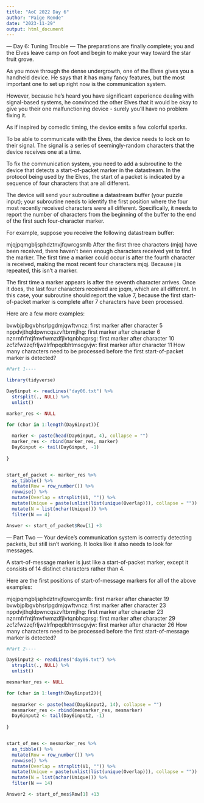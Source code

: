 ```yaml
---
title: "AoC 2022 Day 6"
author: "Paige Remde"
date: "2023-11-29"
output: html_document
---
```


--- Day 6: Tuning Trouble ---
The preparations are finally complete; you and the Elves leave camp on foot and begin to make your way toward the star fruit grove.

As you move through the dense undergrowth, one of the Elves gives you a handheld device. He says that it has many fancy features, but the most important one to set up right now is the communication system.

However, because he's heard you have significant experience dealing with signal-based systems, he convinced the other Elves that it would be okay to give you their one malfunctioning device - surely you'll have no problem fixing it.

As if inspired by comedic timing, the device emits a few colorful sparks.

To be able to communicate with the Elves, the device needs to lock on to their signal. The signal is a series of seemingly-random characters that the device receives one at a time.

To fix the communication system, you need to add a subroutine to the device that detects a start-of-packet marker in the datastream. In the protocol being used by the Elves, the start of a packet is indicated by a sequence of four characters that are all different.

The device will send your subroutine a datastream buffer (your puzzle input); your subroutine needs to identify the first position where the four most recently received characters were all different. Specifically, it needs to report the number of characters from the beginning of the buffer to the end of the first such four-character marker.

For example, suppose you receive the following datastream buffer:

mjqjpqmgbljsphdztnvjfqwrcgsmlb
After the first three characters (mjq) have been received, there haven't been enough characters received yet to find the marker. The first time a marker could occur is after the fourth character is received, making the most recent four characters mjqj. Because j is repeated, this isn't a marker.

The first time a marker appears is after the seventh character arrives. Once it does, the last four characters received are jpqm, which are all different. In this case, your subroutine should report the value 7, because the first start-of-packet marker is complete after 7 characters have been processed.

Here are a few more examples:

bvwbjplbgvbhsrlpgdmjqwftvncz: first marker after character 5
nppdvjthqldpwncqszvftbrmjlhg: first marker after character 6
nznrnfrfntjfmvfwmzdfjlvtqnbhcprsg: first marker after character 10
zcfzfwzzqfrljwzlrfnpqdbhtmscgvjw: first marker after character 11
How many characters need to be processed before the first start-of-packet marker is detected?

```r

#Part 1----

library(tidyverse)

Day6input <- readLines("day06.txt") %>%
  strsplit(., NULL) %>%
  unlist()

marker_res <- NULL

for (char in 1:length(Day6input)){
  
  marker <- paste(head(Day6input, 4), collapse = "")
  marker_res <- rbind(marker_res, marker)
  Day6input <- tail(Day6input, -1)
  
}


start_of_packet <- marker_res %>%
  as_tibble() %>%
  mutate(Row = row_number()) %>%
  rowwise() %>%
  mutate(Overlap = strsplit(V1, "")) %>%
  mutate(Unique = paste(unlist(list(unique(Overlap))), collapse = "")) %>%
  mutate(N = list(nchar(Unique))) %>%
  filter(N == 4)

Answer <- start_of_packet$Row[1] +3

```

--- Part Two ---
Your device's communication system is correctly detecting packets, but still isn't working. It looks like it also needs to look for messages.

A start-of-message marker is just like a start-of-packet marker, except it consists of 14 distinct characters rather than 4.

Here are the first positions of start-of-message markers for all of the above examples:

mjqjpqmgbljsphdztnvjfqwrcgsmlb: first marker after character 19
bvwbjplbgvbhsrlpgdmjqwftvncz: first marker after character 23
nppdvjthqldpwncqszvftbrmjlhg: first marker after character 23
nznrnfrfntjfmvfwmzdfjlvtqnbhcprsg: first marker after character 29
zcfzfwzzqfrljwzlrfnpqdbhtmscgvjw: first marker after character 26
How many characters need to be processed before the first start-of-message marker is detected?

```r

#Part 2----

Day6input2 <- readLines("day06.txt") %>%
  strsplit(., NULL) %>%
  unlist()

mesmarker_res <- NULL

for (char in 1:length(Day6input2)){
  
  mesmarker <- paste(head(Day6input2, 14), collapse = "")
  mesmarker_res <- rbind(mesmarker_res, mesmarker)
  Day6input2 <- tail(Day6input2, -1)
  
}


start_of_mes <- mesmarker_res %>%
  as_tibble() %>%
  mutate(Row = row_number()) %>%
  rowwise() %>%
  mutate(Overlap = strsplit(V1, "")) %>%
  mutate(Unique = paste(unlist(list(unique(Overlap))), collapse = "")) %>%
  mutate(N = list(nchar(Unique))) %>%
  filter(N == 14)

Answer2 <- start_of_mes$Row[1] +13

```

